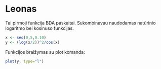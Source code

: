 # Leonas

Tai pirmoji funkcija BDA paskaitai. Sukombinavau naudodamas natūrinio logaritmo bei kosinuso funkcijas.

```r
x <- seq(0,5,0.10)
y <- (log(x/2))^2/cos(x)
```

Funkcijos braižymas su plot komanda:

```r
plot(y, type="l")
```

